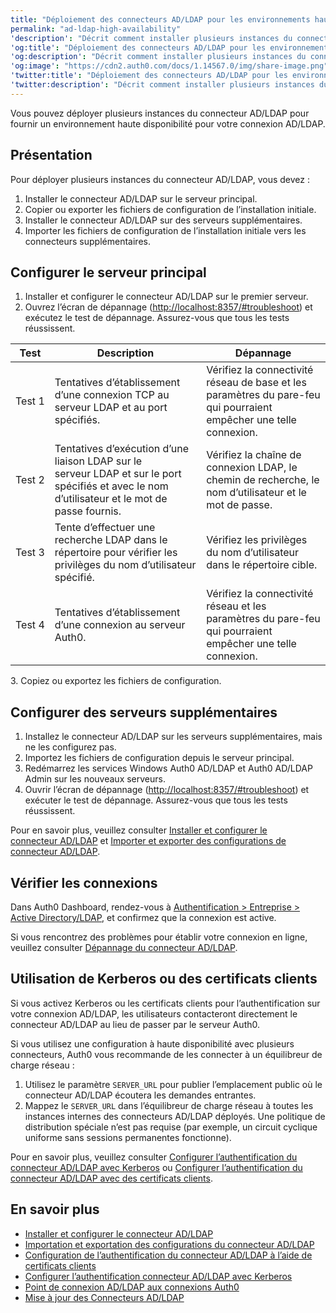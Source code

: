 ---
title: "Déploiement des connecteurs AD/LDAP pour les environnements haute disponibilité"
permalink: "ad-ldap-high-availability"
'description': "Décrit comment installer plusieurs instances du connecteur pour une meilleure disponibilité."
'og:title': "Déploiement des connecteurs AD/LDAP pour les environnements haute disponibilité"
'og:description': "Décrit comment installer plusieurs instances du connecteur pour une meilleure disponibilité."
'og:image': "https://cdn2.auth0.com/docs/1.14567.0/img/share-image.png"
'twitter:title': "Déploiement des connecteurs AD/LDAP pour les environnements haute disponibilité"
'twitter:description': "Décrit comment installer plusieurs instances du connecteur pour une meilleure disponibilité."
---

Vous pouvez déployer plusieurs instances du connecteur AD/LDAP pour fournir un environnement haute disponibilité pour votre connexion AD/LDAP.

## Présentation

Pour déployer plusieurs instances du connecteur AD/LDAP, vous devez :

1. Installer le connecteur AD/LDAP sur le serveur principal.
2. Copier ou exporter les fichiers de configuration de l’installation initiale.
3. Installer le connecteur AD/LDAP sur des serveurs supplémentaires.
4. Importer les fichiers de configuration de l’installation initiale vers les connecteurs supplémentaires.

## Configurer le serveur principal

1. Installer et configurer le connecteur AD/LDAP sur le premier serveur.
2. Ouvrez l’écran de dépannage ([http://localhost:8357/#troubleshoot](http://localhost:8357/#troubleshoot)) et exécutez le test de dépannage. Assurez-vous que tous les tests réussissent.

<table class="table"><thead>
<tr>
<th>Test</th>
<th>Description</th>
<th>Dépannage</th>
</tr>
</thead>
<tbody>
<tr>
<td>Test 1</td>
<td>Tentatives d’établissement d’une connexion TCP au serveur LDAP et au port spécifiés.</td>
<td>Vérifiez la connectivité réseau de base et les paramètres du pare-feu qui pourraient empêcher une telle connexion.</td>
</tr>
<tr>
<td>Test 2</td>
<td>Tentatives d’exécution d’une liaison LDAP sur le serveur LDAP et sur le port spécifiés et avec le nom d’utilisateur et le mot de passe fournis.</td>
<td>Vérifiez la chaîne de connexion LDAP, le chemin de recherche, le nom d’utilisateur et le mot de passe.</td>
</tr>
<tr>
<td>Test 3</td>
<td>Tente d’effectuer une recherche LDAP dans le répertoire pour vérifier les privilèges du nom d’utilisateur spécifié.</td>
<td>Vérifiez les privilèges du nom d’utilisateur dans le répertoire cible.</td>
</tr>
<tr>
<td>Test 4</td>
<td>Tentatives d’établissement d’une connexion au serveur Auth0.</td>
<td>Vérifiez la connectivité réseau et les paramètres du pare-feu qui pourraient empêcher une telle connexion.</td>
</tr>
</tbody>
</table>
3. Copiez ou exportez les fichiers de configuration.

## Configurer des serveurs supplémentaires

1. Installez le connecteur AD/LDAP sur les serveurs supplémentaires, mais ne les configurez pas.
2. Importez les fichiers de configuration depuis le serveur principal.
3. Redémarrez les services Windows Auth0 AD/LDAP et Auth0 AD/LDAP Admin sur les nouveaux serveurs.
4. Ouvrir l’écran de dépannage ([http://localhost:8357/#troubleshoot](http://localhost:8357/#troubleshoot)) et exécuter le test de dépannage. Assurez-vous que tous les tests réussissent.

Pour en savoir plus, veuillez consulter [Installer et configurer le connecteur AD/LDAP](/docs/docs/fr-ca/authenticate/identity-providers/enterprise-identity-providers/active-directory-ldap/ad-ldap-connector/install-configure-ad-ldap-connector) et [Importer et exporter des configurations de connecteur AD/LDAP](/docs/docs/fr-ca/authenticate/identity-providers/enterprise-identity-providers/active-directory-ldap/ad-ldap-connector/import-export-ad-ldap-connector-configs).

## Vérifier les connexions

Dans Auth0 Dashboard, rendez-vous à [Authentification > Entreprise > Active Directory/LDAP](https://manage.auth0.com/#/connections/enterprise/ad), et confirmez que la connexion est active.

Si vous rencontrez des problèmes pour établir votre connexion en ligne, veuillez consulter [Dépannage du connecteur AD/LDAP](/docs/docs/fr-ca/troubleshoot/integration-extensibility-issues/troubleshoot-ad-ldap-connector).

## Utilisation de Kerberos ou des certificats clients

Si vous activez Kerberos ou les certificats clients pour l’authentification sur votre connexion AD/LDAP, les utilisateurs contacteront directement le connecteur AD/LDAP au lieu de passer par le serveur Auth0.

Si vous utilisez une configuration à haute disponibilité avec plusieurs connecteurs, Auth0 vous recommande de les connecter à un équilibreur de charge réseau :

1. Utilisez le paramètre `SERVER_URL` pour publier l’emplacement public où le connecteur AD/LDAP écoutera les demandes entrantes.
2. Mappez le `SERVER_URL` dans l’équilibreur de charge réseau à toutes les instances internes des connecteurs AD/LDAP déployés. Une politique de distribution spéciale n’est pas requise (par exemple, un circuit cyclique uniforme sans sessions permanentes fonctionne).

Pour en savoir plus, veuillez consulter [Configurer l’authentification du connecteur AD/LDAP avec Kerberos](/docs/docs/fr-ca/authenticate/identity-providers/enterprise-identity-providers/active-directory-ldap/ad-ldap-connector/configure-ad-ldap-connector-with-kerberos) ou [Configurer l’authentification du connecteur AD/LDAP avec des certificats clients](/docs/docs/fr-ca/authenticate/identity-providers/enterprise-identity-providers/active-directory-ldap/ad-ldap-connector/configure-ad-ldap-connector-client-certificates).

## En savoir plus

* [Installer et configurer le connecteur AD/LDAP](/docs/docs/fr-ca/authenticate/identity-providers/enterprise-identity-providers/active-directory-ldap/ad-ldap-connector/install-configure-ad-ldap-connector)
* [Importation et exportation des configurations du connecteur AD/LDAP](/docs/docs/fr-ca/authenticate/identity-providers/enterprise-identity-providers/active-directory-ldap/ad-ldap-connector/import-export-ad-ldap-connector-configs)
* [Configuration de l’authentification du connecteur AD/LDAP à l’aide de certificats clients](/docs/docs/fr-ca/authenticate/identity-providers/enterprise-identity-providers/active-directory-ldap/ad-ldap-connector/configure-ad-ldap-connector-client-certificates)
* [Configurer l’authentification connecteur AD/LDAP avec Kerberos](/docs/docs/fr-ca/authenticate/identity-providers/enterprise-identity-providers/active-directory-ldap/ad-ldap-connector/configure-ad-ldap-connector-with-kerberos)
* [Point de connexion AD/LDAP aux connexions Auth0](/docs/docs/fr-ca/authenticate/identity-providers/enterprise-identity-providers/active-directory-ldap/ad-ldap-connector/ad-ldap-connector-to-auth0)
* [Mise à jour des Connecteurs AD/LDAP](/docs/docs/fr-ca/authenticate/identity-providers/enterprise-identity-providers/active-directory-ldap/ad-ldap-connector/update-ad-ldap-connectors)